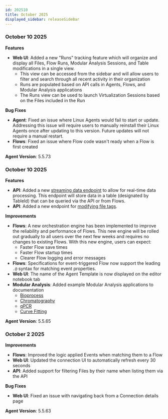 ```yaml
---
id: 202510
title: October 2025
displayed_sidebar: releaseSideBar
---
```


### October 10 2025

**Features**
- **Web UI**: Added a new "Runs" tracking feature which will organize and display all Files, Flow Runs, Modular Analysis Sessions, and Table modifications in a single view. 
  - This view can be accessed from the sidebar and will allow users to filter and search through all recent activity in their organization
  - Runs are populated based on API calls in Agents, Flows, and Modular Analysis applications
  - The Runs view can be used to launch Virtualization Sessions based on the Files included in the Run

**Bug Fixes**
- **Agent**: Fixed an issue where Linux Agents would fail to start or update. Addressing this issue will require users to manually reinstall their Linux Agents once after updating to this version. Future updates will not require a manual restart.
- **Flows**: Fixed an issue where Flow code wasn't ready when a Flow is first created

**Agent Version**: 5.5.73


### October 10 2025

**Features**
- **API**: Added a new [streaming data endpoint](../api/stream-data) to allow for real-time data processing. This endpoint will store data in a table (designated by TableId) that can be queried via the API or from Flows.
- **API**: Added a new endpoint for [modifying file tags](../api/modify-file-tags.api.mdx).

**Improvements**
- **Flows**: A new orchestration engine has been implemented to improve the reliability and performance of Flows. This new engine will be rolled out gradually to all users over the next few weeks and requires no changes to existing Flows. With this new engine, users can expect:
  - Faster Flow save times 
  - Faster Flow startup times 
  - Clearer Flow logging and error messages
- **Flows**: Specifications for event-triggered Flow now support the leading `.@` syntax for matching event properties.
- **Web UI**: The name of the Agent Template is now displayed on the editor notebook tab
- **Modular Analysis**: Added example Modular Analysis applications to documentation
  - [Bioprocess](../app/ma/apps/BioprocessApp.mdx)
  - [Chromatography](../app/ma/apps/CDSApp.mdx)
  - [qPCR](../app/ma/apps/qPCR.mdx)
  - [Curve Fitting](../app/ma/apps/CurveFittingApp.mdx)

**Agent Version**: 5.5.65


### October 2 2025

**Improvements**
- **Flows**: Improved the logic applied Events when matching them to a Flow
- **Web UI**: Updated the connection UI to automatically refresh every 30 seconds
- **API**: Added support for filtering Files by their name when listing them via the API

**Bug Fixes**
- **Web UI**: Fixed an issue with navigating back from a Connection details page

**Agent Version**: 5.5.63

